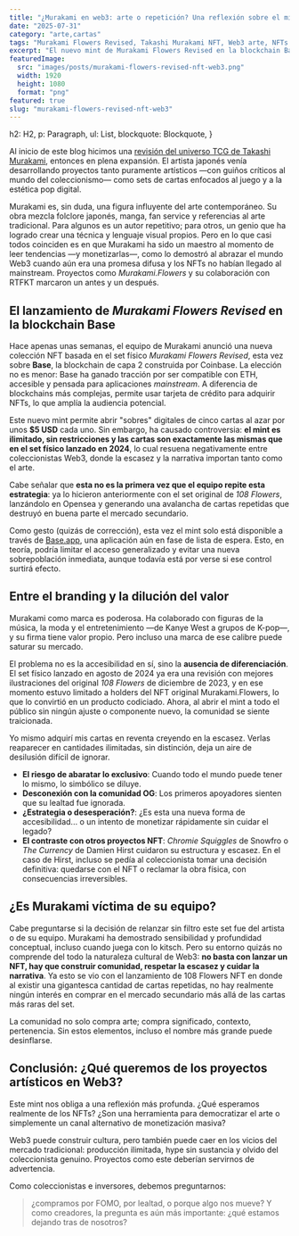 ```yaml
---
title: "¿Murakami en web3: arte o repetición? Una reflexión sobre el mint de Murakami Flowers Revised"
date: "2025-07-31"
category: "arte,cartas"
tags: "Murakami Flowers Revised, Takashi Murakami NFT, Web3 arte, NFTs en Base, Murakami Flowers Base, 108 Flowers NFT, coleccionismo NFT, dilución de valor NFT, arte contemporáneo blockchain, Base app NFT, crítica NFTs Murakami"
excerpt: "El nuevo mint de Murakami Flowers Revised en la blockchain Base reabre el debate sobre exclusividad, comunidad y valor en Web3. ¿Arte accesible o monetización sin límites? Un análisis crítico desde el coleccionismo digital."
featuredImage:
  src: "images/posts/murakami-flowers-revised-nft-web3.png"
  width: 1920
  height: 1080
  format: "png"
featured: true
slug: "murakami-flowers-revised-nft-web3"
---
```



  h2: H2,
  p: Paragraph,
  ul: List,
  blockquote: Blockquote,
}

Al inicio de este blog hicimos una [revisión del universo TCG de Takashi Murakami](/blog/takashi-murakami-coleccionismo), entonces en plena expansión. El artista japonés venía desarrollando proyectos tanto puramente artísticos —con guiños críticos al mundo del coleccionismo— como sets de cartas enfocados al juego y a la estética pop digital.

Murakami es, sin duda, una figura influyente del arte contemporáneo. Su obra mezcla folclore japonés, manga, fan service y referencias al arte tradicional. Para algunos es un autor repetitivo; para otros, un genio que ha logrado crear una técnica y lenguaje visual propios. Pero en lo que casi todos coinciden es en que Murakami ha sido un maestro al momento de leer tendencias —y monetizarlas—, como lo demostró al abrazar el mundo Web3 cuando aún era una promesa difusa y los NFTs no habían llegado al mainstream. Proyectos como *Murakami.Flowers* y su colaboración con RTFKT marcaron un antes y un después.

## El lanzamiento de *Murakami Flowers Revised* en la blockchain Base

Hace apenas unas semanas, el equipo de Murakami anunció una nueva colección NFT basada en el set físico *Murakami Flowers Revised*, esta vez sobre **Base**, la blockchain de capa 2 construida por Coinbase. La elección no es menor: Base ha ganado tracción por ser compatible con ETH, accesible y pensada para aplicaciones *mainstream*. A diferencia de blockchains más complejas, permite usar tarjeta de crédito para adquirir NFTs, lo que amplía la audiencia potencial.

Este nuevo mint permite abrir "sobres" digitales de cinco cartas al azar por unos **$5 USD** cada uno. Sin embargo, ha causado controversia: **el mint es ilimitado, sin restricciones y las cartas son exactamente las mismas que en el set físico lanzado en 2024**, lo cual resuena negativamente entre coleccionistas Web3, donde la escasez y la narrativa importan tanto como el arte.

Cabe señalar que **esta no es la primera vez que el equipo repite esta estrategia**: ya lo hicieron anteriormente con el set original de *108 Flowers*, lanzándolo en Opensea y generando una avalancha de cartas repetidas que destruyó en buena parte el mercado secundario.

Como gesto (quizás de corrección), esta vez el mint solo está disponible a través de [Base.app](https://base.app/), una aplicación aún en fase de lista de espera. Esto, en teoría, podría limitar el acceso generalizado y evitar una nueva sobrepoblación inmediata, aunque todavía está por verse si ese control surtirá efecto.

## Entre el branding y la dilución del valor

Murakami como marca es poderosa. Ha colaborado con figuras de la música, la moda y el entretenimiento —de Kanye West a grupos de K-pop—, y su firma tiene valor propio. Pero incluso una marca de ese calibre puede saturar su mercado.

El problema no es la accesibilidad en sí, sino la **ausencia de diferenciación**. El set físico lanzado en agosto de 2024 ya era una revisión con mejores ilustraciones del original *108 Flowers* de diciembre de 2023, y en ese momento estuvo limitado a holders del NFT original Murakami.Flowers, lo que lo convirtió en un producto codiciado. Ahora, al abrir el mint a todo el público sin ningún ajuste o componente nuevo, la comunidad se siente traicionada.

Yo mismo adquirí mis cartas en reventa creyendo en la escasez. Verlas reaparecer en cantidades ilimitadas, sin distinción, deja un aire de desilusión difícil de ignorar.

- **El riesgo de abaratar lo exclusivo**: Cuando todo el mundo puede tener lo mismo, lo simbólico se diluye.
- **Desconexión con la comunidad OG**: Los primeros apoyadores sienten que su lealtad fue ignorada.
- **¿Estrategia o desesperación?**: ¿Es esta una nueva forma de accesibilidad... o un intento de monetizar rápidamente sin cuidar el legado?
- **El contraste con otros proyectos NFT**: *Chromie Squiggles* de Snowfro o *The Currency* de Damien Hirst cuidaron su estructura y escasez. En el caso de Hirst, incluso se pedía al coleccionista tomar una decisión definitiva: quedarse con el NFT o reclamar la obra física, con consecuencias irreversibles.

## ¿Es Murakami víctima de su equipo?

Cabe preguntarse si la decisión de relanzar sin filtro este set fue del artista o de su equipo. Murakami ha demostrado sensibilidad y profundidad conceptual, incluso cuando juega con lo kitsch. Pero su entorno quizás no comprende del todo la naturaleza cultural de Web3: **no basta con lanzar un NFT, hay que construir comunidad, respetar la escasez y cuidar la narrativa**. Ya esto se vio con el lanzamiento de 108 Flowers NFT en donde al existir una gigantesca cantidad de cartas repetidas, no hay realmente ningún interés en comprar en el mercado secundario más allá de las cartas más raras del set.

La comunidad no solo compra arte; compra significado, contexto, pertenencia. Sin estos elementos, incluso el nombre más grande puede desinflarse.

## Conclusión: ¿Qué queremos de los proyectos artísticos en Web3?

Este mint nos obliga a una reflexión más profunda. ¿Qué esperamos realmente de los NFTs? ¿Son una herramienta para democratizar el arte o simplemente un canal alternativo de monetización masiva?

Web3 puede construir cultura, pero también puede caer en los vicios del mercado tradicional: producción ilimitada, hype sin sustancia y olvido del coleccionista genuino. Proyectos como este deberían servirnos de advertencia.

Como coleccionistas e inversores, debemos preguntarnos: 

> ¿compramos por FOMO, por lealtad, o porque algo nos mueve? Y como creadores, la pregunta es aún más importante: ¿qué estamos dejando tras de nosotros?
>

<CTA category="cartas" />